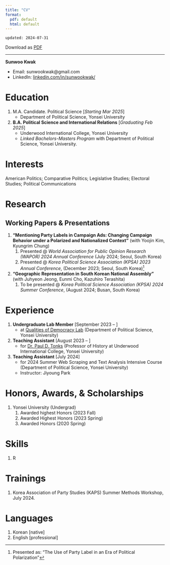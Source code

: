 ```yaml
---
title: "CV"
format: 
  pdf: default
  html: default
---
```


`updated: 2024-07-31`

Download as [PDF](https://sunwookwak-polisci.github.io/sunwookwak-polisci/CV.pdf)

----

**Sunwoo Kwak**

- Email: sunwookwak@gmail.com
- LinkedIn: [linkedin.com/in/sunwookwak/](https://www.linkedin.com/in/sunwookwak/)

# Education
1. M.A. Candidate. Political Science [*Starting Mar 2025*]
	- Department of Political Science, Yonsei University
2. **B.A. Political Science and International Relations** [*Graduating Feb 2025*]
	- Underwood International College, Yonsei University
	- *Linked Bachelors-Masters Program* with Department of Political Science, Yonsei University. 

# Interests
American Politics; Comparative Politics; Legislative Studies; Electoral Studies; Political Communications

# Research
## Working Papers & Presentations
1. **"Mentioning Party Labels in Campaign Ads: Changing Campaign Behavior under a Polarized and Nationalized Context"** (with Yoojin Kim, Kyungrim Chung)
	1. Presented @ *World Association for Public Opinion Research (WAPOR) 2024 Annual Conference* (July 2024; Seoul, South Korea)
	1. Presented @ *Korea Political Science Association (KPSA) 2023 Annual Conference*, (December 2023; Seoul, South Korea)[^fn.240727.171145]
2. **"Geographic Representation in South Korean National Assembly"** (with Juhyeon Jeong, Eunmi Cho, Kazuhiro Terashita)
	1. To be presented @ *Korea Political Science Association (KPSA) 2024 Summer Conference*, (August 2024; Busan, South Korea)

# Experience
1. **Undergraduate Lab Member** [September 2023 – ]
	- at [Qualities of Democracy Lab](https://www.bk21pol.yonsei.ac.kr/labs/qualities-of-democracy-lab) (Department of Political Science, Yonsei University) 
2. **Teaching Assistant** [August 2023 – ]
	- for [Dr. Paul D. Tonks](https://uic.yonsei.ac.kr/main/academic.asp?mid=m03_01_01&act=view&uid=821&keyword=paul) (Professor of History at Underwood International College, Yonsei University) 
3. **Teaching Assistant** [July 2024]
	- for 2024 Summer Web Scraping and Text Analysis Intensive Course (Department of Political Science, Yonsei University)
	- Instructor: Jiyoung Park

# Honors, Awards, & Scholarships
1. Yonsei University (Undergrad)
	1. Awarded highest Honors (2023 Fall)
	2. Awarded Highest Honors (2023 Spring)
	3. Awarded Honors (2020 Spring)

# Skills
1. R

# Trainings
1. Korea Association of Party Studies (KAPS) Summer Methods Workshop, July 2024.

# Languages
1. Korean [native]
2. English [professional]



[^fn.240727.171145]: Presented as: "The Use of Party Label in an Era of Political Polarization"